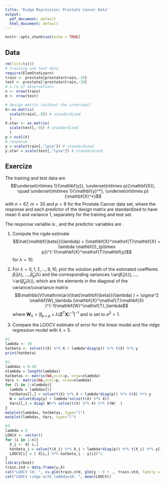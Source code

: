 ```yaml
---
title: 'Ridge Regression: Prostate Cancer Data'
output:
  pdf_document: default
  html_document: default
---
```


```r
knitr::opts_chunk$set(echo = TRUE)
```

## Data

```r
rm(list=ls())
# training and test data
require(ElemStatLearn)
train <- prostate[prostate$train,-10]
test <- prostate[!prostate$train,-10]
# n.ro of observations
n <- nrow(train)
m <- nrow(test)

# design matrix (without the intercept)
X<-as.matrix(
  scale(train[,-9]) # standardized 
  )
X.star <- as.matrix(
  scale(test[,-9]) # standardized 
  )
p = ncol(X)
# response
y = scale(train[,"lpsa"]) # standardized
y.star = scale(test[,"lpsa"]) # standardized
```

## Exercize

The training and test data are 
$$\underset{n\times 1}{\mathbf{y}}, \underset{n\times p}{\mathbf{X}}, \quad \underset{m\times 1}{\mathbf{y}^*}, \underset{m\times p}{\mathbf{X}^*}$$
with $n=67$, $m=30$ and $p=8$ for the Prostate Cancer data set, where the response and each predictor of the design matrix are standardized to have mean 0 and variance 1, separately for the training and test set. 

The response variable is \texttt{lpsa}, and the predictor variables are \texttt{lcavol, lweight, age, lbph, svi, lcp, gleason, pgg45}. 

1. Compute the rigde estimate
$$\hat{\mathbf{\beta}}(\lambda) = (\mathbf{X}^\mathsf{T}\mathbf{X} + \lambda \mathbf{I}_{p\times p})^{-1}\mathbf{X}^\mathsf{T}\mathbf{y}$$
for $\lambda=10$.

2. For $\lambda = 0, 1, 2,\ldots ,9,10$, plot the solution path of the estimated coeffients $\hat{\beta}_1(\lambda),\ldots,\hat{\beta}_p(\lambda)$ and the corresponding variances $\mathbb{V}\mathrm{ar}(\hat{\beta}_1(\lambda)), \ldots, \mathbb{V}\mathrm{ar}(\hat{\beta}_p(\lambda))$, which are the elements in the diagonal of the variance/covariance matrix
$$\mathbb{V}\mathrm{ar}(\hat{\mathbf{\beta}}(\lambda) ) = \sigma^2 \mathbf{W}_\lambda (\mathbf{X}^\mathsf{T}\mathbf{X} )^{-1}\mathbf{W}^\mathsf{T}_\lambda$$ where $\mathbf{W}_\lambda = [\mathbf{I}_{p\times p} + \lambda(\mathbf{Z}^\mathsf{T}\mathbf{X})^{-1}]^{-1}$ and is set to $\sigma^2=1$.

3. Compare the LOOCV estimate of error for the linear model and the ridge regression model with $\lambda=5$.  

\newpage
 
```r
#1.
lambda <- 10
hatbeta <- solve(t(X) %*% X + lambda*diag(p)) %*% t(X) %*% y
print(hatbeta)

#2.
lambdas = 0:10
nlambda = length(lambdas) 
hatbetas <- matrix(NA,ncol=p, nrow=nlambda)
Vars <- matrix(NA,ncol=p, nrow=nlambda)
for (l in 1:nlambda){
  lambda = lambdas[l]
  hatbetas[l,] = solve(t(X) %*% X + lambda*diag(p)) %*% t(X) %*% y
  W = solve(diag(p) + lambda*solve(t(X) %*% X))
  Vars[l,] = diag( W%*% solve(t(X) %*% X) %*% t(W)  )
}
matplot(lambdas, hatbetas, type="l")
matplot(lambdas, Vars, type="l")

#3. 
lambda = 5
LOOCV <- vector()
for (i in 1:n){
  X_i <- X[-i,]
  hatbeta_i = solve(t(X_i) %*% X_i + lambda*diag(p)) %*% t(X_i) %*% y[-i] 
  LOOCV[i] = ( X[i,] %*% hatbeta_i - y[i])^2
}
library(boot)
train.std = data.frame(y,X)
cat("LOOCV lm: ", cv.glm(train.std, glm(y ~ 0 + ., train.std, family = gaussian) )$delta[1])
cat("LOOCV ridge with lambda=10: ", mean(LOOCV))
```
